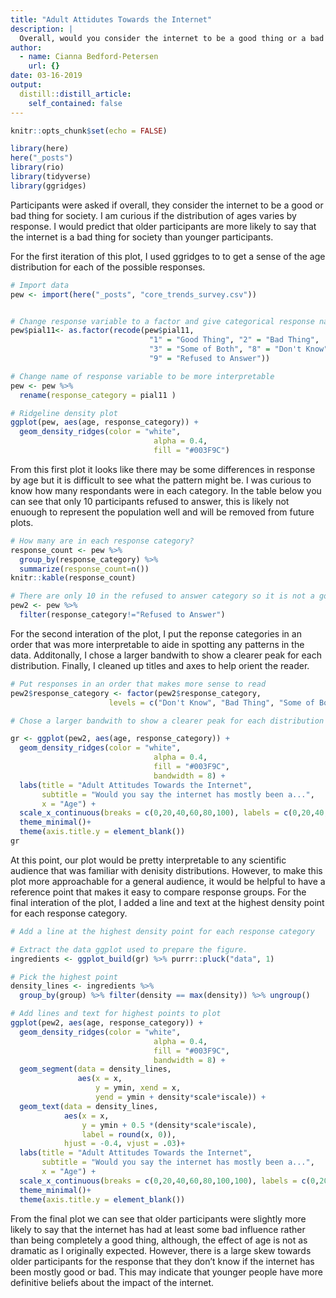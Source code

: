 ```yaml
---
title: "Adult Attidutes Towards the Internet"
description: |
  Overall, would you consider the internet to be a good thing or a bad thing for society?
author:
  - name: Cianna Bedford-Petersen
    url: {}
date: 03-16-2019
output:
  distill::distill_article:
    self_contained: false
---
```


```r
knitr::opts_chunk$set(echo = FALSE)

library(here)
here("_posts")
library(rio)
library(tidyverse)
library(ggridges)

```

Participants were asked if overall, they consider the internet to be a good or bad thing for society. I am curious if the distribution of ages varies by response. I would predict that older participants are more likely to say that the internet is a bad thing for society than younger participants.

For the first iteration of this plot, I used ggridges to to get a sense of the age distribution for each of the possible responses.  

```r

# Import data
pew <- import(here("_posts", "core_trends_survey.csv"))


# Change response variable to a factor and give categorical response names
pew$pial11<- as.factor(recode(pew$pial11, 
                               "1" = "Good Thing", "2" = "Bad Thing", 
                               "3" = "Some of Both", "8" = "Don't Know", 
                               "9" = "Refused to Answer"))

# Change name of response variable to be more interpretable
pew <- pew %>% 
  rename(response_category = pial11 )

# Ridgeline density plot
ggplot(pew, aes(age, response_category)) +
  geom_density_ridges(color = "white",
                                alpha = 0.4,
                                fill = "#003F9C")


```

From this first plot it looks like there may be some differences in response by age but it is difficult to see what the pattern might be. I was curious to know how many respondants were in each category. In the table below you can see that only 10 participants refused to answer, this is likely not enuough to represent the population well and will be removed from future plots.

```r

# How many are in each response category?
response_count <- pew %>% 
  group_by(response_category) %>% 
  summarize(response_count=n())
knitr::kable(response_count)

# There are only 10 in the refused to answer category so it is not a good representation to visualize
pew2 <- pew %>% 
  filter(response_category!="Refused to Answer")
```

For the second interation of the plot, I put the reponse categories in an order that was more interpretable to aide in spotting any patterns in the data. Additonally, I chose a larger bandwith to show a clearer peak for each distribution. Finally, I cleaned up titles and axes to help orient the reader.

```r

# Put responses in an order that makes more sense to read
pew2$response_category <- factor(pew2$response_category, 
                      levels = c("Don't Know", "Bad Thing", "Some of Both", "Good Thing"))

# Chose a larger bandwith to show a clearer peak for each distribution and clean up titles and axes

gr <- ggplot(pew2, aes(age, response_category)) +
  geom_density_ridges(color = "white",
                                alpha = 0.4,
                                fill = "#003F9C",
                                bandwidth = 8) +
  labs(title = "Adult Attitudes Towards the Internet", 
       subtitle = "Would you say the internet has mostly been a...",
       x = "Age") +
  scale_x_continuous(breaks = c(0,20,40,60,80,100), labels = c(0,20,40,60,80,100))+
  theme_minimal()+
  theme(axis.title.y = element_blank())
gr

```

At this point, our plot would be pretty interpretable to any scientific audience that was familiar with denisity distributions. However, to make this plot more approachable for a general audience, it would be helpful to have a reference point that makes it easy to compare response groups. For the final interation of the plot, I added a line and text at the highest density point for each response category. 

``` r

# Add a line at the highest density point for each response category

# Extract the data ggplot used to prepare the figure.
ingredients <- ggplot_build(gr) %>% purrr::pluck("data", 1)

# Pick the highest point
density_lines <- ingredients %>%
  group_by(group) %>% filter(density == max(density)) %>% ungroup()

# Add lines and text for highest points to plot
ggplot(pew2, aes(age, response_category)) +
  geom_density_ridges(color = "white",
                                alpha = 0.4,
                                fill = "#003F9C",
                                bandwidth = 8) +
  geom_segment(data = density_lines, 
               aes(x = x, 
                   y = ymin, xend = x, 
                   yend = ymin + density*scale*iscale)) +
  geom_text(data = density_lines, 
            aes(x = x, 
                y = ymin + 0.5 *(density*scale*iscale),
                label = round(x, 0)),
            hjust = -0.4, vjust = .03)+
  labs(title = "Adult Attitudes Towards the Internet", 
       subtitle = "Would you say the internet has mostly been a...",
       x = "Age") +
  scale_x_continuous(breaks = c(0,20,40,60,80,100,100), labels = c(0,20,40,60,80,100,100))+
  theme_minimal()+
  theme(axis.title.y = element_blank())

```

From the final plot we can see that older participants were slightly more likely to say that the internet has had at least some bad influence rather than being completely a good thing, although, the effect of age is not as dramatic as I originally expected. However, there is a large skew towards older participants for the response that they don't know if the internet has been mostly good or bad. This may indicate that younger people have more definitive beliefs about the impact of the internet. 